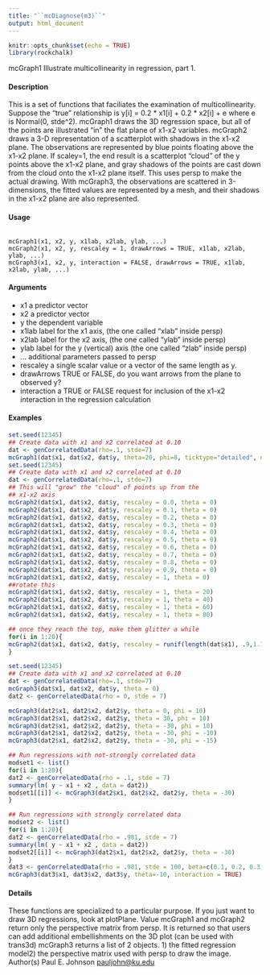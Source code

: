 ```yaml
---
title: "``mcDiagnose(m3)``"
output: html_document
---
```

  
```r
knitr::opts_chunk$set(echo = TRUE)
library(rockchalk)
```


mcGraph1 Illustrate multicollinearity in regression, part 1.

#### Description

This is a set of functions that faciliates the examination of multicollinearity. Suppose the "true"
relationship is y[i] = 0.2 * x1[i] + 0.2 * x2[i] + e where e is Normal(0, stde^2).
mcGraph1 draws the 3D regression space, but all of the points are illustrated "in" the flat plane of x1-x2 variables.
mcGraph2 draws a 3-D representation of a scatterplot with shadows in the x1-x2 plane. The observations are represented by blue points floating above the x1-x2 plane. If scaley=1, the end result is a scatterplot "cloud" of the y points above the x1-x2 plane, and gray shadows of the points are cast down from the cloud onto the x1-x2 plane itself. This uses persp to make the actual drawing.
With mcGraph3, the observations are scattered in 3-dimensions, the fitted values are represented by a mesh, and their shadows in the x1-x2 plane are also represented.

#### Usage
<pre><code>
mcGraph1(x1, x2, y, x1lab, x2lab, ylab, ...)
mcGraph2(x1, x2, y, rescaley = 1, drawArrows = TRUE, x1lab, x2lab, ylab, ...)
mcGraph3(x1, x2, y, interaction = FALSE, drawArrows = TRUE, x1lab, x2lab, ylab, ...)
</code></pre>

#### Arguments
* x1 a predictor vector
* x2 a predictor vector
* y the dependent variable
* x1lab label for the x1 axis, (the one called "xlab" inside persp)
* x2lab label for the x2 axis, (the one called "ylab" inside persp)
* ylab label for the y (vertical) axis (the one called "zlab" inside persp)
* ... additional parameters passed to persp
* rescaley a single scalar value or a vector of the same length as y.
* drawArrows TRUE or FALSE, do you want arrows from the plane to observed y?
* interaction a TRUE or FALSE request for inclusion of the x1-x2 interaction in the regression calculation


#### Examples


```r
set.seed(12345)
## Create data with x1 and x2 correlated at 0.10
dat <- genCorrelatedData(rho=.1, stde=7)
mcGraph1(dat$x1, dat$x2, dat$y, theta=20, phi=8, ticktype="detailed", nticks=10)
set.seed(12345)
## Create data with x1 and x2 correlated at 0.10
dat <- genCorrelatedData(rho=.1, stde=7)
## This will "grow" the "cloud" of points up from the
## x1-x2 axis
mcGraph2(dat$x1, dat$x2, dat$y, rescaley = 0.0, theta = 0)
mcGraph2(dat$x1, dat$x2, dat$y, rescaley = 0.1, theta = 0)
mcGraph2(dat$x1, dat$x2, dat$y, rescaley = 0.2, theta = 0)
mcGraph2(dat$x1, dat$x2, dat$y, rescaley = 0.3, theta = 0)
mcGraph2(dat$x1, dat$x2, dat$y, rescaley = 0.4, theta = 0)
mcGraph2(dat$x1, dat$x2, dat$y, rescaley = 0.5, theta = 0)
mcGraph2(dat$x1, dat$x2, dat$y, rescaley = 0.6, theta = 0)
mcGraph2(dat$x1, dat$x2, dat$y, rescaley = 0.7, theta = 0)
mcGraph2(dat$x1, dat$x2, dat$y, rescaley = 0.8, theta = 0)
mcGraph2(dat$x1, dat$x2, dat$y, rescaley = 0.9, theta = 0)
mcGraph2(dat$x1, dat$x2, dat$y, rescaley = 1, theta = 0)
##rotate this
mcGraph2(dat$x1, dat$x2, dat$y, rescaley = 1, theta = 20)
mcGraph2(dat$x1, dat$x2, dat$y, rescaley = 1, theta = 40)
mcGraph2(dat$x1, dat$x2, dat$y, rescaley = 1, theta = 60)
mcGraph2(dat$x1, dat$x2, dat$y, rescaley = 1, theta = 80)

```

```r
## once they reach the top, make them glitter a while
for(i in 1:20){
mcGraph2(dat$x1, dat$x2, dat$y, rescaley = runif(length(dat$x1), .9,1.1), theta = 0)
}

```

```r
set.seed(12345)
## Create data with x1 and x2 correlated at 0.10
dat <- genCorrelatedData(rho=.1, stde=7)
mcGraph3(dat$x1, dat$x2, dat$y, theta = 0)
dat2 <- genCorrelatedData(rho = 0, stde = 7)

```

```r
mcGraph3(dat2$x1, dat2$x2, dat2$y, theta = 0, phi = 10)
mcGraph3(dat2$x1, dat2$x2, dat2$y, theta = 30, phi = 10)
mcGraph3(dat2$x1, dat2$x2, dat2$y, theta = -30, phi = 10)
mcGraph3(dat2$x1, dat2$x2, dat2$y, theta = -30, phi = -10)
mcGraph3(dat2$x1, dat2$x2, dat2$y, theta = -30, phi = -15)

```

```r
## Run regressions with not-strongly correlated data
modset1 <- list()
for(i in 1:20){
dat2 <- genCorrelatedData(rho = .1, stde = 7)
summary(lm( y ~ x1 + x2 , data = dat2))
modset1[[i]] <- mcGraph3(dat2$x1, dat2$x2, dat2$y, theta = -30)
}

```

```r
## Run regressions with strongly correlated data
modset2 <- list()
for(i in 1:20){
dat2 <- genCorrelatedData(rho = .981, stde = 7)
summary(lm( y ~ x1 + x2 , data = dat2))
modset2[[i]] <- mcGraph3(dat2$x1, dat2$x2, dat2$y, theta = -30)
}
dat3 <- genCorrelatedData(rho = .981, stde = 100, beta=c(0.1, 0.2, 0.3, -0.1))
mcGraph3(dat3$x1, dat3$x2, dat3$y, theta=-10, interaction = TRUE)


```

#### Details
These functions are specialized to a particular purpose. If you just want to draw 3D regressions,
look at plotPlane.
Value
mcGraph1 and mcGraph2 return only the perspective matrix from persp. It is returned so that users
can add additional embellishments on the 3D plot (can be used with trans3d)
mcGraph3 returns a list of 2 objects. 1) the fitted regression model2) the perspective matrix used
with persp to draw the image.
Author(s)
Paul E. Johnson <pauljohn@ku.edu>
